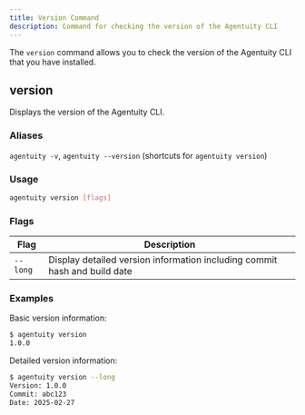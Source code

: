 ```yaml
---
title: Version Command
description: Command for checking the version of the Agentuity CLI
---
```


The `version` command allows you to check the version of the Agentuity CLI that you have installed.

## version

Displays the version of the Agentuity CLI.

### Aliases

`agentuity -v`, `agentuity --version` (shortcuts for `agentuity version`)

### Usage

```bash
agentuity version [flags]
```

### Flags

| Flag | Description |
| ---- | ----------- |
| `--long` | Display detailed version information including commit hash and build date |

### Examples

Basic version information:
```bash
$ agentuity version
1.0.0
```

Detailed version information:
```bash
$ agentuity version --long
Version: 1.0.0
Commit: abc123
Date: 2025-02-27
```
